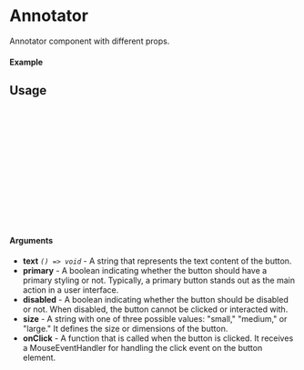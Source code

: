 
<Meta of={Annotator} title="Annotator" />

# Annotator

Annotator component with different props.

#### Example

<Canvas of={Annotator.Primary} />

## Usage

```ts
import {Annotator} from "react-image-annotator";

const Example = () => {
  return (
      <Annotator
        size={"small"}
        text={"Annotator"}
        onClick={()=> console.log("Clicked")}
        primary
      />
  );
};

export default Example;
```

#### Arguments

- **text** _`() => void`_ - A string that represents the text content of the button.
- **primary** - A boolean indicating whether the button should have a primary styling or not. Typically, a primary button stands out as the main action in a user interface.
- **disabled** - A boolean indicating whether the button should be disabled or not. When disabled, the button cannot be clicked or interacted with.
- **size** - A string with one of three possible values: "small," "medium," or "large." It defines the size or dimensions of the button.
- **onClick** - A function that is called when the button is clicked. It receives a MouseEventHandler for handling the click event on the button element.